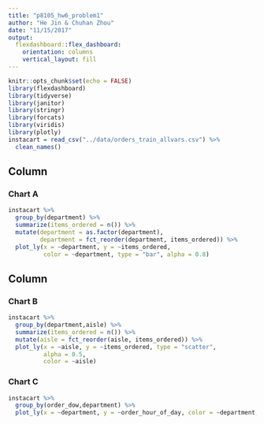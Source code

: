 ```yaml
---
title: "p8105_hw6_problem1"
author: "He Jin & Chuhan Zhou"
date: "11/15/2017"
output: 
  flexdashboard::flex_dashboard:
    orientation: columns
    vertical_layout: fill
---
```


```r
knitr::opts_chunk$set(echo = FALSE)
library(flexdashboard)
library(tidyverse)
library(janitor)
library(stringr)
library(forcats)
library(viridis)
library(plotly)
instacart = read_csv("../data/orders_train_allvars.csv") %>%
  clean_names() 
```

Column {data-width=650}
-----------------------------------------------------------------------

### Chart A

```r
instacart %>% 
  group_by(department) %>%
  summarize(items_ordered = n()) %>%
  mutate(department = as.factor(department),
         department = fct_reorder(department, items_ordered)) %>% 
  plot_ly(x = ~department, y = ~items_ordered, 
          color = ~department, type = "bar", alpha = 0.8) 
```

Column {data-width=350}
-----------------------------------------------------------------------

### Chart B

```r
instacart %>%
  group_by(department,aisle) %>%
  summarize(items_ordered = n()) %>%
  mutate(aisle = fct_reorder(aisle, items_ordered)) %>%
  plot_ly(x = ~aisle, y = ~items_ordered, type = "scatter",              mode = "markers",
          alpha = 0.5, 
          color = ~aisle)
```

### Chart C

```r
instacart %>%
  group_by(order_dow,department) %>%
  plot_ly(x = ~department, y = ~order_hour_of_day, color = ~department, type = "box", colors = "Set2")

```
